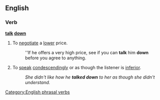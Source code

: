 ==English==

===Verb===
'''[[talk]] [[down]]'''
#{{idiom}} To [[negotiate]] a [[lower]] price.
#:''If he offers a very high price, see if you can '''talk''' him '''down''' before you agree to anything.
#{{idiom}} To [[speak]] [[condescendingly]] or as though the listener is [[inferior]].
#:''She didn't like how he '''talked down''' to her as though she didn't understand.''

[[Category:English phrasal verbs]]